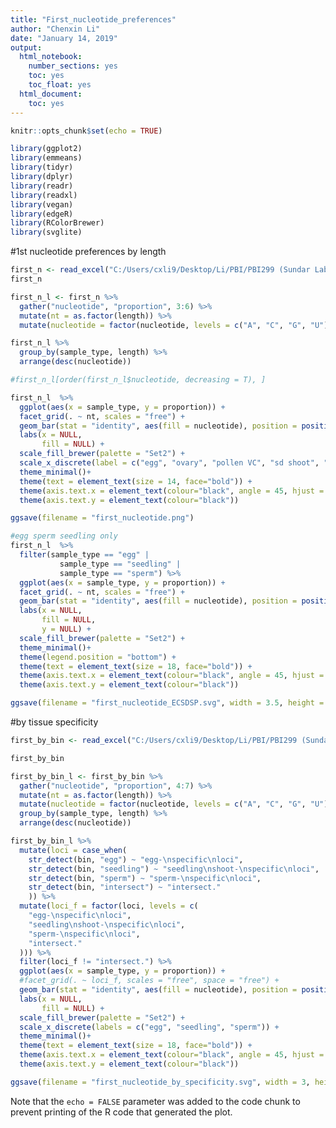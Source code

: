 ---
title: "First_nucleotide_preferences"
author: "Chenxin Li"
date: "January 14, 2019"
output:
  html_notebook:
    number_sections: yes
    toc: yes
    toc_float: yes
  html_document:
    toc: yes
---

```{r setup, include=FALSE}
knitr::opts_chunk$set(echo = TRUE)
```
```{r}
library(ggplot2)
library(emmeans)
library(tidyr)
library(dplyr)
library(readr)
library(readxl)
library(vegan)
library(edgeR)
library(RColorBrewer)
library(svglite)
```
#1st nucleotide preferences by length
```{r}
first_n <- read_excel("C:/Users/cxli9/Desktop/Li/PBI/PBI299 (Sundar Lab)/smRNA project/CLVS08/first_nucleotide_pre/rice_siRNA_1st_nt_by_length.xlsx")
first_n
```
```{r}
first_n_l <- first_n %>% 
  gather("nucleotide", "proportion", 3:6) %>% 
  mutate(nt = as.factor(length)) %>% 
  mutate(nucleotide = factor(nucleotide, levels = c("A", "C", "G", "U")))

first_n_l %>% 
  group_by(sample_type, length) %>% 
  arrange(desc(nucleotide))

#first_n_l[order(first_n_l$nucleotide, decreasing = T), ]
```
```{r}
first_n_l  %>% 
  ggplot(aes(x = sample_type, y = proportion)) +
  facet_grid(. ~ nt, scales = "free") +
  geom_bar(stat = "identity", aes(fill = nucleotide), position = position_stack(reverse = T)) +
  labs(x = NULL,
       fill = NULL) +
  scale_fill_brewer(palette = "Set2") +
  scale_x_discrete(label = c("egg", "ovary", "pollen VC", "sd shoot", "sperm")) +
  theme_minimal()+
  theme(text = element_text(size = 14, face="bold")) +
  theme(axis.text.x = element_text(colour="black", angle = 45, hjust = 1)) +
  theme(axis.text.y = element_text(colour="black"))

ggsave(filename = "first_nucleotide.png")
```
```{r} 
#egg sperm seedling only
first_n_l  %>%
  filter(sample_type == "egg" |
           sample_type == "seedling" |
           sample_type == "sperm") %>%
  ggplot(aes(x = sample_type, y = proportion)) +
  facet_grid(. ~ nt, scales = "free") +
  geom_bar(stat = "identity", aes(fill = nucleotide), position = position_stack(reverse = T)) +
  labs(x = NULL,
       fill = NULL, 
       y = NULL) +
  scale_fill_brewer(palette = "Set2") +
  theme_minimal()+
  theme(legend.position = "bottom") +
  theme(text = element_text(size = 18, face="bold")) +
  theme(axis.text.x = element_text(colour="black", angle = 45, hjust = 1)) +
  theme(axis.text.y = element_text(colour="black"))

ggsave(filename = "first_nucleotide_ECSDSP.svg", width = 3.5, height = 5)
```
#by tissue specificity
```{r}
first_by_bin <- read_excel("C:/Users/cxli9/Desktop/Li/PBI/PBI299 (Sundar Lab)/smRNA project/CLVS08/first_nucleotide_pre/rice_siRNA_1st_nt_by_bin_type.xlsx")
```
```{r}
first_by_bin
```
```{r}
first_by_bin_l <- first_by_bin %>% 
  gather("nucleotide", "proportion", 4:7) %>% 
  mutate(nt = as.factor(length)) %>% 
  mutate(nucleotide = factor(nucleotide, levels = c("A", "C", "G", "U"))) %>% 
  group_by(sample_type, length) %>% 
  arrange(desc(nucleotide))
```
```{r}
first_by_bin_l %>%
  mutate(loci = case_when(
    str_detect(bin, "egg") ~ "egg-\nspecific\nloci",
    str_detect(bin, "seedling") ~ "seedling\nshoot-\nspecific\nloci",
    str_detect(bin, "sperm") ~ "sperm-\nspecific\nloci",
    str_detect(bin, "intersect") ~ "intersect."
    )) %>% 
  mutate(loci_f = factor(loci, levels = c(
    "egg-\nspecific\nloci", 
    "seedling\nshoot-\nspecific\nloci",
    "sperm-\nspecific\nloci",
    "intersect."
  ))) %>%
  filter(loci_f != "intersect.") %>% 
  ggplot(aes(x = sample_type, y = proportion)) +
  #facet_grid(. ~ loci_f, scales = "free", space = "free") +
  geom_bar(stat = "identity", aes(fill = nucleotide), position = position_stack(reverse = T)) +
  labs(x = NULL,
       fill = NULL) +
  scale_fill_brewer(palette = "Set2") +
  scale_x_discrete(labels = c("egg", "seedling", "sperm")) +
  theme_minimal()+
  theme(text = element_text(size = 18, face="bold")) +
  theme(axis.text.x = element_text(colour="black", angle = 45, hjust = 1)) +
  theme(axis.text.y = element_text(colour="black"))

ggsave(filename = "first_nucleotide_by_specificity.svg", width = 3, height = 5)
```


Note that the `echo = FALSE` parameter was added to the code chunk to prevent printing of the R code that generated the plot.
